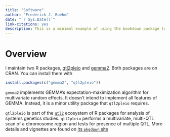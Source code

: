 ```yaml
--- 
title: "Software"
author: "Frederick J. Boehm"
date: "`r Sys.Date()`"
link-citations: yes
description: This is a minimal example of using the bookdown package to write a book.
---
```


# Overview

I maintain two R packages, [qtl2pleio](qtl2pleio) and [gemma2](https://cran.r-project.org/web/packages/gemma2/index.html). Both packages are on CRAN. You can install them with

```r
install.packages(c("gemma2", "qtl2pleio"))
```

`gemma2` implements GEMMA's expectation-maximization algorithm for multivariate random 
effects. It doesn't intend to implement all features of GEMMA. Instead, it is a minor 
utility package that `qtl2pleio` requires.

`qtl2pleio` is part of the [`qtl2`](https://kbroman.org/qtl2/) ecosystem of R packages 
for analysis of systems genetics studies. `qtl2pleio` performs a multivariate, multi-QTL 
scan of a chromosome region and tests for presence of multiple QTL. More details and 
vignettes are found on [its `pkgdown` site](qtl2pleio)

